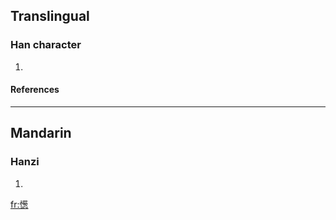 ==Translingual==
===Han character===
{{Han char|rn=61|rad=心|as=13|sn=16|four=|canj=心廿心心 (PTPP)}}
# {{defn|Han|sort=心13}}
====References====
{{Han ref|kx=0405.010|dkj=11309|dj=0745.120|hdz=42360.030|uh=61BD|ud=25021}}

----
==Mandarin==
===Hanzi===
{{cmn-hanzi|pin=[[sōng]] (song1)|wg=sung<sup>1</sup>}}
# {{defn|Mandarin}}

[[fr:憽]]